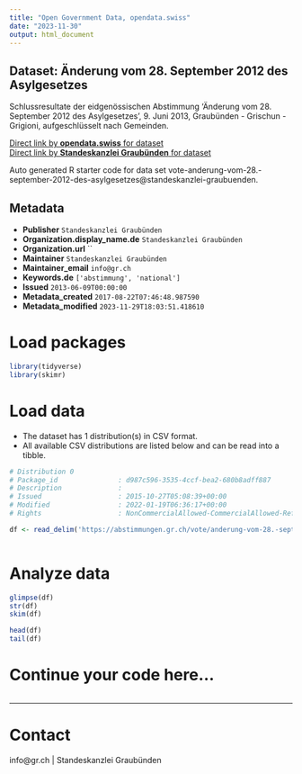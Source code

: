 ```yaml
---
title: "Open Government Data, opendata.swiss"
date: "2023-11-30"
output: html_document
---
```


## Dataset: Änderung vom 28. September 2012 des Asylgesetzes

Schlussresultate der eidgenössischen Abstimmung 'Änderung vom 28. September 2012 des Asylgesetzes', 9. Juni 2013, Graubünden - Grischun - Grigioni, aufgeschlüsselt nach Gemeinden.

[Direct link by **opendata.swiss** for dataset](https://opendata.swiss/de/dataset/anderung-vom-28-september-2012-des-asylgesetzes)<br>
[Direct link by **Standeskanzlei Graubünden** for dataset](https://abstimmungen.gr.ch/vote/anderung-vom-28.-september-2012-des-asylgesetzes/data)

Auto generated R starter code for data set vote-anderung-vom-28.-september-2012-des-asylgesetzes@standeskanzlei-graubuenden.

## Metadata

- **Publisher** `Standeskanzlei Graubünden`
- **Organization.display_name.de** `Standeskanzlei Graubünden`
- **Organization.url** ``
- **Maintainer** `Standeskanzlei Graubünden`
- **Maintainer_email** `info@gr.ch`
- **Keywords.de** `['abstimmung', 'national']`
- **Issued** `2013-06-09T00:00:00`
- **Metadata_created** `2017-08-22T07:46:48.987590`
- **Metadata_modified** `2023-11-29T18:03:51.418610`


# Load packages

```r

library(tidyverse)
library(skimr)

```

# Load data

-   The dataset has 1 distribution(s) in CSV format.
-   All available CSV distributions are listed below and can be read into a tibble.

```r

# Distribution 0
# Package_id               : d987c596-3535-4ccf-bea2-680b8adff887
# Description              : 
# Issued                   : 2015-10-27T05:08:39+00:00
# Modified                 : 2022-01-19T06:36:17+00:00
# Rights                   : NonCommercialAllowed-CommercialAllowed-ReferenceRequired

df <- read_delim('https://abstimmungen.gr.ch/vote/anderung-vom-28.-september-2012-des-asylgesetzes/data-csv')



```

# Analyze data

```r

glimpse(df)
str(df)
skim(df)

head(df)
tail(df)

```

# Continue your code here...

```r

```

------------------------------------------------------------------------

# Contact

info@gr.ch | Standeskanzlei Graubünden
